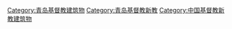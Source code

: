 [[Category:青岛基督教建筑物|Category:青岛基督教建筑物]]
[[Category:青岛基督教新教|Category:青岛基督教新教]]
[[Category:中国基督教新教建筑物|Category:中国基督教新教建筑物]]